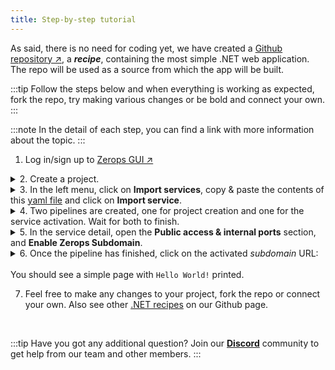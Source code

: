 ```yaml
---
title: Step-by-step tutorial
---
```



As said, there is no need for coding yet, we have created a [Github repository ↗](https://github.com/zeropsio/recipe-dotnet-hello-world), a ***recipe***, containing the most simple .NET web application. The repo will be used as a source from which the app will be built.

:::tip
Follow the steps below and when everything is working as expected, fork the repo, try making various changes or be bold and connect your own.
:::

:::note
In the detail of each step, you can find a link with more information about the topic.
:::

1. Log in/sign up to [Zerops GUI ↗](https://app.zerops.io)

<details>
  <summary>2. Create a project.</summary>
  <p>
  Learn more about <a href="/features/infrastructure#project">projects</a> in Zerops. See how to <a href="/dotnet/how-to/create#create-a-project-description-file">import</a> a whole project into Zerops.
  </p>
</details>

<details>
  <summary>3. In the left menu, click on <b>Import services</b>, copy & paste the contents of this <a href="https://github.com/zeropsio/recipe-dotnet-hello-world/blob/main/import-service/description.yml">yaml file</a> and click on <b>Import service</b>.</summary>
  <p>
  Learn more about <a href="/features/infrastructure#services--containers">services</a> in Zerops and how to <a href="/dotnet/how-to/create#add-dotnet-service-to-an-existing-project">import a service</a> to an existing project.
  </p>
  <p>
  The yaml file includes a <code>buildFromGit</code> directive, which ensures a one-time build from Git repository source.
  See how to connect a <a href="/references/github-integration">Github</a> or <a href="/references/github-integration">Gitlab</a> repository to be able to trigger automatic builds & deploys.
  </p>
</details>

<details>
  <summary>4. Two pipelines are created, one for project creation and one for the service activation. Wait for both to finish.</summary>
  <p>
  Learn more about how the pipelines can be <a href="/dotnet/how-to/trigger-pipeline">triggered</a> and about <a href="/dotnet/how-to/build-process">build</a> and <a href="/dotnet/how-to/deploy-process">deploy</a> processes of a .NET application in Zerops.

  Learn more about how to access <a href="/dotnet/how-to/logs#build-log">build log</a> of your .NET service in Zerops.
  </p>
</details>

<details>
  <summary>5. In the service detail, open the <b>Public access & internal ports</b> section, and <b>Enable Zerops Subdomain</b>.</summary>
  <p>
  Learn more about how to <a href="/dotnet/how-to/access">access</a> your .NET service in Zerops.
  </p>
</details>

<details>
  <summary>6. Once the pipeline has finished, click on the activated <i>subdomain</i> URL:<br/><br/> You should see a simple page with <code>Hello World!</code> printed.</summary>
  <p>
  Congratulations! You have created your first application in Zerops, and we hope to see your own projects soon.

  For now, check out other features, such as <a href="/dotnet/how-to/env-variables">environment variables</a>, <a href="/dotnet/how-to/logs#runtime-log">runtime log</a> and <a href="/dotnet/how-to/scaling">scaling</a>.
  </p>
</details>

7. Feel free to make any changes to your project, fork the repo or connect your own. Also see other <a href="https://github.com/zeropsio?q=dotnet&type=all&language=&sort=">.NET recipes</a> on our Github page.

<p>&nbsp;</p>

:::tip
Have you got any additional question? Join our **[Discord](https://discord.com/invite/WDvCZ54)** community to get help from our team and other members.
:::
